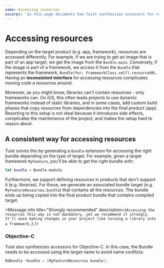 ```yaml
---
name: Accessing resources
excerpt: 'In this page documents how Tuist synthesizes accessors for resources to provide an interface that is consistent across all target products (e.g. framework. library).'
---
```


# Accessing resources

Depending on the target product (e.g. app, framework), resources are accessed differently.
For example, if we are trying to get an image that is part of an app target, we get the image from the `Bundle.main`.
Conversely, if the image is part of a framework, we access it from the `Bundle` that represents the framework, `Bundle(for: FrameworkClass.self).resourceURL`.
Having an **inconsistent interface** for accessing resources complicates moving code a resources around.

Moreover,
as you might know,
libraries can't contain resources - only frameworks can.
On iOS,
this often leads projects to use dynamic frameworks instead of static libraries,
and in some cases,
add custom build phases that copy resources from dependencies into the final product (app).
Resorting to this setup is not ideal because it introduces side effects, complicates the maintenance of the project, and makes the setup hard to reason about.

## A consistent way for accessing resources

Tuist solves this by generating a `Bundle` extension for accessing the right bundle depending on the type of target.
For example, given a target framework `MyFeature`, you'll be able to get the right bundle with:

```swift
let bundle = Bundle.module
```

Furthermore, we support defining resources in products that don't support it (e.g. libraries). For those, we generate an associated bundle target (e.g. `MyFeatureResources.bundle`) that contains all the resources. The bundle ends up being copied into the final product bundle that contains compiled target.

<Message
  info
  title="Strongly recommended"
  description={`Accessing the resources this way is not mandatory, yet we recommend it strongly. It'll ease making changes in your project like turning a library into a framework.`}
/>

### Objective-C

Tuist also synthesizes accessors for Objective-C.
In this case, the Bundle needs to be accessed using the target name to avoid name conflicts:

```objectivec
NSBundle *bundle = [MyFeatureResources bundle];
```
